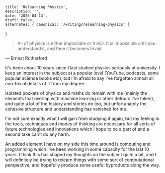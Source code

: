     title: 'Relearning Physics',
    description: '',
    date: '2025-04-13',
    draft: false,
    alternates: { canonical: '/writing/relearning-physics' }
}

> All of physics is either impossible or trivial. It is impossible until you understand it, and then it becomes trivial.

— Ernest Rutherford

It's been about 10 years since I last studied physics seriously at university. I keep an interest in the subject at a popular level (YouTube, podcasts, some popular science books etc), but I'm afraid to say I've forgotten almost all non-trivial details of it from my degree.

Isolated pockets of physics and maths do remain with me (mainly the elements that overlap with machine learning or other detours I've taken), and quite a lot of the history and stories do too, but unfortunately the cohesive structure and understanding has vanished for me.

I'm not sure exactly what I will gain from studying it again, but my feeling is the tools, techniques and modes of thinking are necessary for all sorts of future technologies and innovations which I hope to be a part of and a second take can't do any harm.

An added element I have on my side this time around is computing and programming which I've been working in some capacity for the last 10 years. I think this has shaped my thoughts on the subject quite a bit, and I will definitely be trying to relearn things with some sort of computational perspective, and hopefully produce some useful byproducts along the way.
